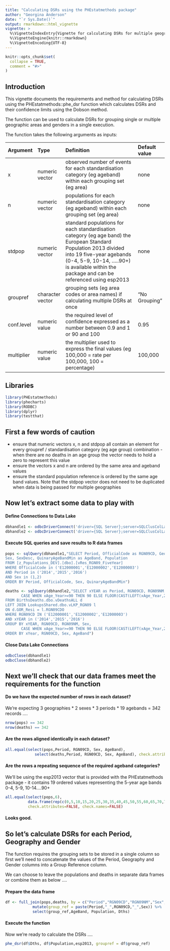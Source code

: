```yaml
---
title: "Calculating DSRs using the PHEstatmethods package"
author: "Georgina Anderson"
date: "`r Sys.Date()`"
output: rmarkdown::html_vignette
vignette: >
  %\VignetteIndexEntry{Vignette for calculating DSRs for multiple geographies using data from the Data Lake}
  %\VignetteEngine{knitr::rmarkdown}
  %\VignetteEncoding{UTF-8}
---
```


```r
knitr::opts_chunk$set(
  collapse = TRUE,
  comment = "#>"
)
```


## Introduction
This vignette documents the requirements and method for calculating DSRs using the PHEstatmethods::phe_dsr function 
which calculates DSRs and their confidence limits using the Dobson method.


The function can be used to calculate DSRs for grouping single or multiple geographic areas and genders in a single execution.


The function takes the following arguments as inputs:

| Argument  | Type            | Definition                                                                |Default value  |
|:----------|:----------------|:--------------------------------------------------------------------------|:--------------|
| x         | numeric vector  | observed number of events for each standardisation category (eg ageband) within each grouping set (eg area)    | none          |
| n         | numeric vector  | populations for each standardisation category (eg ageband) within each grouping set (eg area)               | none          |
| stdpop    | numeric vector  | standard populations for each standardisation category (eg age band) the European Standard Population 2013 divided into 19 five-year agebands (0-4, 5-9, 10-14, .....90+) is available within the package and can be referenced using esp2013   | none          | 
| groupref  | character vector| grouping sets (eg area codes or area names) if calculating multiple DSRs at once      | "No Grouping" |
| conf.level| numeric value   | the required level of confidence expressed as a number between 0.9 and 1 or 90 and 100  | 0.95          |
| multiplier| numeric value   | the multiplier used to express the final values (eg 100,000 = rate per 100,000, 100 = percentage)                          | 100,000       |



## Libraries

```r
library(PHEstatmethods)
library(phecharts)
library(RODBC)
library(dplyr)
library(testthat)
```


## First a few words of caution
* ensure that numeric vectors x, n and stdpop all contain an element for every groupref / standardisation category (eg age group)
  combination - when there are no deaths in an age group the vector needs to hold a zero to represent this value
* ensure the vectors x and n are ordered by the same area and ageband values
* ensure the standard population reference is ordered by the same age band values.  Note that the stdpop vector does not need to be   duplicated when data is being passed for multiple geographies

## Now let's extract some data to play with

#### Define Connections to Data Lake
```r
dbhandle1 <- odbcDriverConnect('driver={SQL Server};server=SQLClusColLake\\Lake;database=z_Populations_DEV;Encrypt=true;trusted_connection=true')
dbhandle2 <- odbcDriverConnect('driver={SQL Server};server=SQLClusColLake\\Lake;database=BirthsDeaths;Encrypt=true;trusted_connection=true')
```

#### Execute SQL queries and save results to R data frames
```r
pops <- sqlQuery(dbhandle1,"SELECT Period, OfficialCode as RGN09CD, GeoName as RGN09NM, 
Sex, SexDesc, QuinaryAgeBandMin as AgeBand, Population
FROM [z_Populations_DEV].[dbo].[vRes_RGN09_FiveYear]
WHERE OfficialCode in ('E12000001','E12000002','E12000003')
AND Period in ('2014','2015','2016')
AND Sex in (1,2)
ORDER BY Period, OfficialCode, Sex, QuinaryAgeBandMin")

deaths <- sqlQuery(dbhandle2,"SELECT xYEAR as Period, RGN09CD, RGN09NM, Sex, 
       CASE WHEN xAge_Year>=90 THEN 90 ELSE FLOOR(CAST(LEFT(xAge_Year,2) AS FLOAT)/5)*5 END AS AgeBand, COUNT(*) AS Dths
FROM BirthsDeaths.dbo.vDeathsALL d
LEFT JOIN LookupsShared.dbo.vLKP_RGN09 l
ON d.GOR_Resi = l.RGN09CDO 
WHERE RGN09CD IN ('E12000001','E12000002','E12000003')
AND xYEAR in ('2014','2015','2016')
GROUP BY xYEAR, RGN09CD, RGN09NM, Sex, 
       CASE WHEN xAge_Year>=90 THEN 90 ELSE FLOOR(CAST(LEFT(xAge_Year,2) AS FLOAT)/5)*5 END
ORDER BY xYear, RGN09CD, Sex, AgeBand")
```

#### Close Data Lake Connections
```r
odbcClose(dbhandle1)
odbcClose(dbhandle2)
```


## Next we'll check that our data frames meet the requirements for the function

#### Do we have the expected number of rows in each dataset?
We're expecting 3 geographies * 2 sexes * 3 periods * 19 agebands = 342 records ....

```r
nrow(pops) == 342
nrow(deaths) == 342
```

#### Are the rows aligned identically in each dataset?
``` r
all.equal(select(pops,Period, RGN09CD, Sex, AgeBand),
             select(deaths,Period, RGN09CD, Sex, AgeBand), check.attributes=FALSE, check.names=FALSE)
```

#### Are the rows a repeating sequence of the required ageband categories? 
We'll be using the esp2013 vector that is provided with the PHEstatmethods package -
it contains 19 ordered values representing the 5-year age bands 0-4, 5-9, 10-14....90+
``` r
all.equal(select(pops,6),
          data.frame(rep(c(0,5,10,15,20,25,30,35,40,45,50,55,60,65,70,75,80,85,90),times=18)),
          check.attributes=FALSE, check.names=FALSE)
```

#### Looks good.

## So let's calculate DSRs for each Period, Geography and Gender 
The function requires the grouping sets to be stored in a single column so first we'll need to concatenate
the values of the Period, Geography and Gender columns into a Group Reference column.

We can choose to leave the populations and deaths in separate data frames or combine them as below ....

#### Prepare the data frame

``` r
df <- full_join(pops,deaths, by = c("Period","RGN09CD","RGN09NM","Sex","AgeBand")) %>%
            mutate(group_ref = paste(Period,"_",RGN09CD,"_",Sex)) %>%
            select(group_ref,AgeBand, Population, Dths)
```
 
#### Execute the function
 
Now we're ready to calculate the DSRs .... 
 
``` r
phe_dsr(df$Dths, df$Population,esp2013, groupref = df$group_ref)

```

